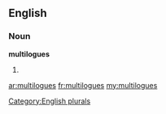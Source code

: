 ==English==

===Noun===
'''multilogues'''

# {{plural of|[[multilogue]]}}

[[Category:English plurals]]

[[ar:multilogues]]
[[fr:multilogues]]
[[my:multilogues]]